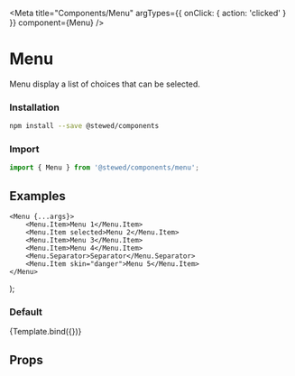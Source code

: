 
<Meta
    title="Components/Menu"
    argTypes={{ onClick: { action: 'clicked' } }}
    component={Menu}
/>

# Menu

Menu display a list of choices that can be selected.

### Installation

```bash
npm install --save @stewed/components
```

### Import

```js
import { Menu } from '@stewed/components/menu';
```

## Examples

    <Menu {...args}>
        <Menu.Item>Menu 1</Menu.Item>
        <Menu.Item selected>Menu 2</Menu.Item>
        <Menu.Item>Menu 3</Menu.Item>
        <Menu.Item>Menu 4</Menu.Item>
        <Menu.Separator>Separator</Menu.Separator>
        <Menu.Item skin="danger">Menu 5</Menu.Item>
    </Menu>
);

### Default

<Canvas>
    <Story name="Base">{Template.bind({})}</Story>
</Canvas>

## Props

<ArgsTable of={Menu} />
